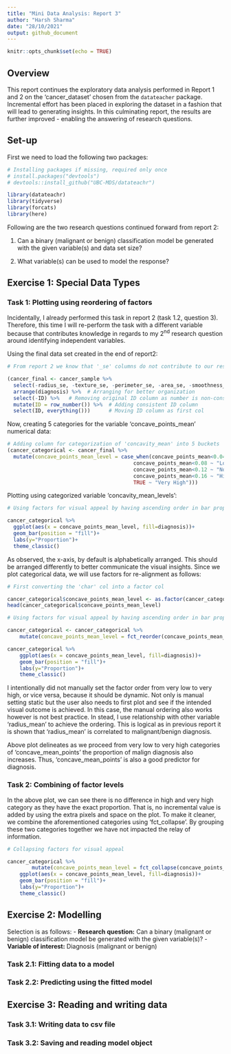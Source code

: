 ```yaml
---
title: "Mini Data Analysis: Report 3"
author: "Harsh Sharma"
date: "28/10/2021"
output: github_document
---
```


```r
knitr::opts_chunk$set(echo = TRUE)
```

## Overview
This report continues the exploratory data analysis performed in Report 1 and 2 on the 'cancer_dataset' chosen from the `datateacher` package. Incremental effort has been placed in exploring the dataset in a fashion that will lead to generating insights. In this culminating report, the results are further improved - enabling the answering of research questions.

## Set-up
First we need to load the following two packages:

```r
# Installing packages if missing, required only once
# install.packages("devtools")
# devtools::install_github("UBC-MDS/datateachr")

library(datateachr)
library(tidyverse)
library(forcats)
library(here)
```

Following are the two research questions continued forward from report 2:

1. Can a binary (malignant or benign) classification model be generated with the given variable(s) and data set size?

2. What variable(s) can be used to model the response?

## Exercise 1: Special Data Types

### Task 1: Plotting using reordering of factors
Incidentally, I already performed this task in report 2 (task 1.2, question 3). Therefore, this time I will re-perform the task with a different variable because that contributes knowledge in regards to my 2<sup>nd</sup> research question around identifying independent variables.

Using the final data set created in the end of report2:

```r
# From report 2 we know that '_se' columns do not contribute to our research questions and hence 10 columns will be dropped

(cancer_final <- cancer_sample %>%
  select(-radius_se, -texture_se, -perimeter_se, -area_se, -smoothness_se, -compactness_se, -concavity_se, -concave_points_se, -symmetry_se, -fractal_dimension_se) %>%
  arrange(diagnosis) %>%  # Arranging for better organization
  select(-ID) %>%   # Removing original ID column as number is non-consistent format
  mutate(ID = row_number()) %>%  # Adding consistent ID column
  select(ID, everything()))      # Moving ID column as first col
```

Now, creating 5 categories for the variable 'concave_points_mean' numerical data:
```r
# Adding column for categorization of 'concavity_mean' into 5 buckets
(cancer_categorical <- cancer_final %>%
  mutate(concave_points_mean_level = case_when(concave_points_mean<0.04 ~ "Very Low",
                                         concave_points_mean<0.08 ~ "Low",
                                         concave_points_mean<0.12 ~ "Normal",
                                         concave_points_mean<0.16 ~ "High",
                                         TRUE ~ "Very High")))
```


Plotting using categorized variable 'concavity_mean_levels':

```r
# Using factors for visual appeal by having ascending order in bar proportion

cancer_categorical %>%
  ggplot(aes(x = concave_points_mean_level, fill=diagnosis))+
  geom_bar(position = "fill")+
  labs(y="Proportion")+
  theme_classic()
```

As observed, the x-axis, by default is alphabetically arranged. This should be arranged differently to better communicate the visual insights. Since we plot categorical data, we will use factors for re-alignment as follows: 

```r
# First converting the 'char' col into a factor col

cancer_categorical$concave_points_mean_level <- as.factor(cancer_categorical$concave_points_mean_level)
head(cancer_categorical$concave_points_mean_level)
```

```r
# Using factors for visual appeal by having ascending order in bar proportion

cancer_categorical <- cancer_categorical %>%
    mutate(concave_points_mean_level = fct_reorder(concave_points_mean_level, radius_mean, mean))

cancer_categorical %>%
    ggplot(aes(x = concave_points_mean_level, fill=diagnosis))+
    geom_bar(position = "fill")+
    labs(y="Proportion")+
    theme_classic()
```

I intentionally did not manually set the factor order from very low to very high, or vice versa, because it should be dynamic. Not only is manual setting static but the user also needs to first plot and see if the intended visual outcome is achieved. In this case, the manual ordering also works however is not best practice. In stead, I use relationship with other variable 'radius_mean' to achieve the ordering. This is logical as in previous report it is shown that 'radius_mean' is correlated to malignant/benign diagnosis.

Above plot delineates as we proceed from very low to very high categories of 'concave_mean_points' the proportion of malign diagnosis also increases. Thus, 'concave_mean_points' is also a good predictor for diagnosis.

### Task 2: Combining of factor levels

In the above plot, we can see there is no difference in high and very high category as they have the exact proportion. That is, no incremental value is added by using the extra pixels and space on the plot. To make it cleaner, we combine the aforementioned categories using 'fct_collapse'. By grouping these two categories together we have not impacted the relay of information.

```r
# Collapsing factors for visual appeal

cancer_categorical %>%
        mutate(concave_points_mean_level = fct_collapse(concave_points_mean_level, "Above Normal" = c("High", "Very High"))) %>%
    ggplot(aes(x = concave_points_mean_level, fill=diagnosis))+
    geom_bar(position = "fill")+
    labs(y="Proportion")+
    theme_classic()
```

## Exercise 2: Modelling

Selection is as follows:
  - **Research question:** Can a binary (malignant or benign) classification model be generated with the given variable(s)?
  - **Variable of interest:** Diagnosis (malignant or benign)
  
### Task 2.1: Fitting data to a model


### Task 2.2: Predicting using the fitted model


## Exercise 3: Reading and writing data

### Task 3.1: Writing data to csv file


### Task 3.2: Saving and reading model object
